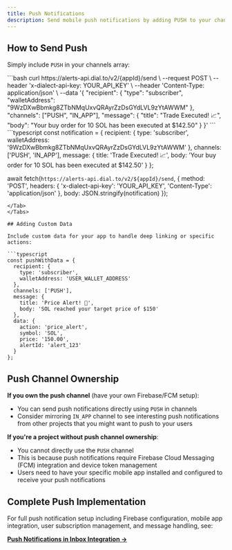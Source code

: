 ```yaml
---
title: Push Notifications
description: Send mobile push notifications by adding PUSH to your channels array to reach users instantly on their mobile devices
---
```


## How to Send Push

Simply include `PUSH` in your channels array:

<Tabs>
<Tab title="curl">
```bash
curl https://alerts-api.dial.to/v2/{appId}/send \
  --request POST \
  --header 'x-dialect-api-key: YOUR_API_KEY' \
  --header 'Content-Type: application/json' \
  --data '{
    "recipient": {
      "type": "subscriber",
      "walletAddress": "9WzDXwBbmkg8ZTbNMqUxvQRAyrZzDsGYdLVL9zYtAWWM"
    },
    "channels": ["PUSH", "IN_APP"],
    "message": {
      "title": "Trade Executed! 📈",
      "body": "Your buy order for 10 SOL has been executed at $142.50"
    }
  }'
```
</Tab>
<Tab title="TypeScript">
```typescript
const notification = {
  recipient: {
    type: 'subscriber',
    walletAddress: '9WzDXwBbmkg8ZTbNMqUxvQRAyrZzDsGYdLVL9zYtAWWM'
  },
  channels: ['PUSH', 'IN_APP'],
  message: {
    title: 'Trade Executed! 📈',
    body: 'Your buy order for 10 SOL has been executed at $142.50'
  }
};

await fetch(`https://alerts-api.dial.to/v2/${appId}/send`, {
  method: 'POST',
  headers: {
    'x-dialect-api-key': 'YOUR_API_KEY',
    'Content-Type': 'application/json'
  },
  body: JSON.stringify(notification)
});
```
</Tab>
</Tabs>

## Adding Custom Data

Include custom data for your app to handle deep linking or specific actions:

```typescript
const pushWithData = {
  recipient: {
    type: 'subscriber',
    walletAddress: 'USER_WALLET_ADDRESS'
  },
  channels: ['PUSH'],
  message: {
    title: 'Price Alert! 🚨',
    body: 'SOL reached your target price of $150'
  },
  data: {
    action: 'price_alert',
    symbol: 'SOL',
    price: '150.00',
    alertId: 'alert_123'
  }
};
```

## Push Channel Ownership

**If you own the push channel** (have your own Firebase/FCM setup):
- You can send push notifications directly using `PUSH` in channels
- Consider mirroring `IN_APP` channel to see interesting push notifications from other projects that you might want to push to your users

**If you're a project without push channel ownership**:
- You cannot directly use the `PUSH` channel
- This is because push notifications require Firebase Cloud Messaging (FCM) integration and device token management
- Users need to have your specific mobile app installed and configured to receive your push notifications

## Complete Push Implementation

For full push notification setup including Firebase configuration, mobile app integration, user subscription management, and message handling, see:

**[Push Notifications in Inbox Integration →](/alerts/integrate-inbox/api/push-notifications)**